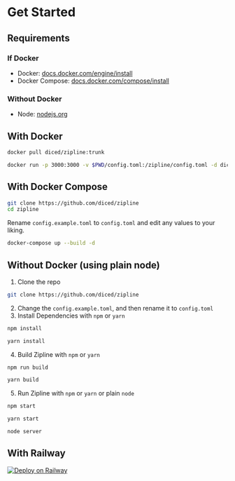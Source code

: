# Get Started

## Requirements

### If Docker
* Docker: [docs.docker.com/engine/install](https://docs.docker.com/engine/install/)
* Docker Compose: [docs.docker.com/compose/install](https://docs.docker.com/compose/install/)
### Without Docker
* Node: [nodejs.org](https://nodejs.org)

## With Docker

```bash
docker pull diced/zipline:trunk
```
```bash
docker run -p 3000:3000 -v $PWD/config.toml:/zipline/config.toml -d diced/zipline:trunk
```

## With Docker Compose

```bash
git clone https://github.com/diced/zipline
cd zipline
```
Rename `config.example.toml` to `config.toml` and edit any values to your liking.
```bash
docker-compose up --build -d
```

## Without Docker (using plain node)
1. Clone the repo
```bash
git clone https://github.com/diced/zipline
```
2. Change the `config.example.toml`, and then rename it to `config.toml`
3. Install Dependencies with `npm` or `yarn`
```bash
npm install
```
```bash
yarn install
```
4. Build Zipline with `npm` or `yarn`
```bash
npm run build
```
```bash
yarn build
```
5. Run Zipline with `npm` or `yarn` or plain `node`
```bash
npm start
```
```bash
yarn start
```
```bash
node server
```
## With Railway
[![Deploy on Railway](https://railway.app/button.svg)](https://railway.app/new/template?template=https%3A%2F%2Fgithub.com%2FRehanPlayz%2Fzipline%2Ftree%2Ftrunk)
